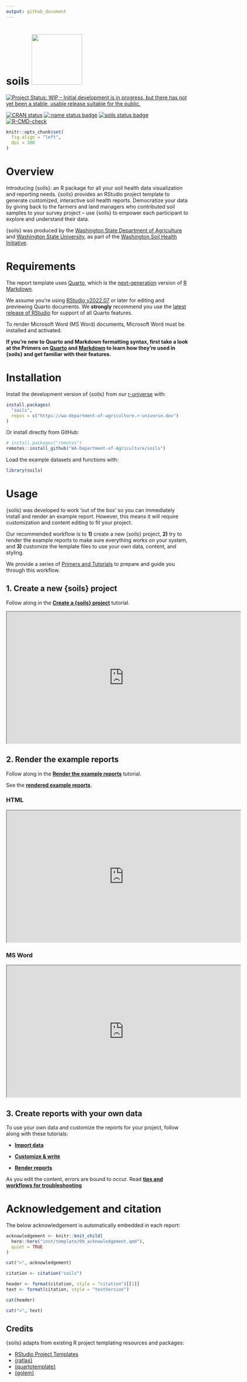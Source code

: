 ```yaml
---
output: github_document
---
```


# soils <a href="https://wa-department-of-agriculture.github.io/soils/">![](man/figures/logo.png){align="right" height="138"}</a>

<!-- badges: start -->

[![Project Status: WIP -- Initial development is in progress, but there has not yet been a stable, usable release suitable for the public.](https://www.repostatus.org/badges/latest/wip.svg)](https://www.repostatus.org/#wip)

[![CRAN status](https://www.r-pkg.org/badges/version/soils)](https://CRAN.R-project.org/package=soils) [![:name status badge](https://wa-department-of-agriculture.r-universe.dev/badges/:name)](https://wa-department-of-agriculture.r-universe.dev/) [![soils status badge](https://wa-department-of-agriculture.r-universe.dev/badges/soils)](https://wa-department-of-agriculture.r-universe.dev/soils) [![R-CMD-check](https://github.com/WA-Department-of-Agriculture/soils/actions/workflows/R-CMD-check.yaml/badge.svg)](https://github.com/WA-Department-of-Agriculture/soils/actions/workflows/R-CMD-check.yaml)

<!-- badges: end -->

```r
knitr::opts_chunk$set(
  fig.align = "left",
  dpi = 300
)
```

```{=html}
<style>
.iframe {
  aspect-ratio: 16 / 9;
  width: 100%;
  height: 100%;
}
</style>
```
# Overview

Introducing {soils}: an R package for all your soil health data visualization and reporting needs. {soils} provides an RStudio project template to generate customized, interactive soil health reports. Democratize your data by giving back to the farmers and land managers who contributed soil samples to your survey project -- use {soils} to empower each participant to explore and understand their data.

{soils} was produced by the [Washington State Department of Agriculture](https://agr.wa.gov/departments/land-and-water/natural-resources/soil-health) and [Washington State University](https://soilhealth.wsu.edu/), as part of the [Washington Soil Health Initiative](https://washingtonsoilhealthinitiative.com/).

# Requirements

The report template uses [Quarto](https://quarto.org/docs/get-started/), which is the [next-generation](https://quarto.org/docs/faq/rmarkdown.html) version of [R Markdown](https://quarto.org/docs/faq/rmarkdown.html).

We assume you're using [RStudio v2022.07](https://dailies.rstudio.com/version/2022.07.2+576.pro12/) or later for editing and previewing Quarto documents. We **strongly** recommend you use the [latest release of RStudio](https://posit.co/download/rstudio-desktop/) for support of all Quarto features.

To render Microsoft Word (MS Word) documents, Microsoft Word must be installed and activated.

**If you're new to Quarto and Markdown formatting syntax, first take a look at the Primers on [Quarto](https://wa-department-of-agriculture.github.io/soils/articles/quarto.html) and [Markdown](https://wa-department-of-agriculture.github.io/soils/articles/markdown.html) to learn how they're used in {soils} and get familiar with their features.**

# Installation

Install the development version of {soils} from our [r-universe](https://wa-department-of-agriculture.r-universe.dev/) with:

```r
install.packages(
  "soils",
  repos = c("https://wa-department-of-agriculture.r-universe.dev")
)
```

Or install directly from GitHub:

```r
# install.packages("remotes")
remotes::install_github("WA-Department-of-Agriculture/soils")
```

Load the example datasets and functions with:

```r
library(soils)
```

# Usage

{soils} was developed to work 'out of the box' so you can immediately install and render an example report. However, this means it will require customization and content editing to fit your project.

Our recommended workflow is to **1)** create a new {soils} project, **2)** try to render the example reports to make sure everything works on your system, and **3)** customize the template files to use your own data, content, and styling.

We provide a series of [Primers and Tutorials](https://wa-department-of-agriculture.github.io/soils/articles/index.html) to prepare and guide you through this workflow.

## 1. Create a new {soils} project

Follow along in the [**Create a {soils} project**](https://wa-department-of-agriculture.github.io/soils/articles/project.html) tutorial.

<iframe src="https://drive.google.com/file/d/1My0E5fq5HipvCFCRQyQ4DBmbnqt5KlwV/preview" width="640" height="360" allow="autoplay; fullscreen;">

</iframe>

## 2. Render the example reports

Follow along in the [**Render the example reports**](https://wa-department-of-agriculture.github.io/soils/articles/render-example.html) tutorial.

See the [**rendered example reports**](https://wa-department-of-agriculture.github.io/soils/articles/examples.html).

### HTML

<iframe src="https://drive.google.com/file/d/1qlU0w2EN7nzoH2OGzRWEqhan-g9dVh7e/preview" width="640" height="360" allow="autoplay; fullscreen;">

</iframe>

### MS Word

<iframe src="https://drive.google.com/file/d/1F6PfWzODkTq0j5cVSwagcUMTXkCMhrIr/preview" width="640" height="360" allow="autoplay;fullscreen;">

</iframe>

## 3. Create reports with your own data

To use your own data and customize the reports for your project, follow along with these tutorials:

-   [**Import data**](https://wa-department-of-agriculture.github.io/soils/articles/data.html)

-   [**Customize & write**](https://wa-department-of-agriculture.github.io/soils/articles/customize.html)

-   [**Render reports**](https://wa-department-of-agriculture.github.io/soils/articles/render.html)

As you edit the content, errors are bound to occur. Read [**tips and workflows for troubleshooting**](https://wa-department-of-agriculture.github.io/soils/articles/troubleshoot.html)

# Acknowledgement and citation

The below acknowledgement is automatically embedded in each report:

```r
acknowledgement <- knitr::knit_child(
  here::here("inst/template/09_acknowledgement.qmd"),
  quiet = TRUE
)

cat(">", acknowledgement)
```

```r
citation <- citation("soils")

header <- format(citation, style = "citation")[[1]]
text <- format(citation, style = "textVersion")

cat(header)
```

```r
cat(">", text)
```

## Credits

{soils} adapts from existing R project templating resources and packages:

-   [RStudio Project Templates](https://rstudio.github.io/rstudio-extensions/rstudio_project_templates.html)
-   [{ratlas}](https://github.com/atlas-aai/ratlas)
-   [{quartotemplate}](https://github.com/Pecners/quartotemplate)
-   [{golem}](https://github.com/ThinkR-open/golem/)
